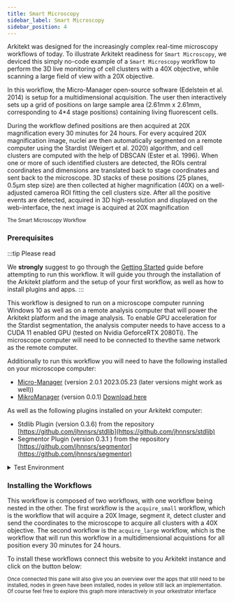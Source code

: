 ```yaml
---
title: Smart Microscopy 
sidebar_label: Smart Microscopy
sidebar_position: 4
---
```


Arkitekt was designed for the increasingly complex real-time microscopy workflows of today.
To illustrate Arkitekt readiness for `Smart Microscopy`, we deviced this simply no-code example
of a `Smart Microscopy` workflow to perform the 3D live monitoring of cell
clusters with a 40X objective, while scanning a large field of view with a 20X objective. 

In this workflow, the Micro-Manager open-source software (Edelstein et al. 2014) is setup for a
multidimensional acquisition. The user then interactively sets up a grid of positions on large sample
area (2.61mm x 2.61mm, corresponding to 4*4 stage positions) containing living fluorescent 
cells. 

During the workflow defined positions are then acquired at 20X magnification every 30 minutes for 24 hours. 
For every acquired 20X magnification image, nuclei are then automatically segmented on a remote
computer using the Stardist (Weigert et al. 2020) algorithm, and cell clusters are computed with the help of 
DBSCAN (Ester et al. 1996).
When one or more of such identified clusters are detected, the ROIs central coordinates and
dimensions are translated back to stage coordinates and sent back to the microscope. 3D stacks
of these positions (25 planes, 0.5µm step size) are then collected at higher magnification
(40X) on a well-adjusted cameroa ROI fitting the cell clusters size. After all the positive events are
detected, acquired in 3D high-resolution and displayed on the web-interface, the next image
is acquired at 20X magnification

<div className="mt-2">
<Image img={thumbnail} />

<div className="text-gray-400 mb-2">
<small>The Smart Microscopy Workflow</small>
</div>
</div>


### Prerequisites

:::tip Please read 

We **strongly** suggest to go through the [Getting Started](/docs/introduction/first_steps) guide before attempting to run this workflow.
It will guide you through the installation of the Arkitekt platform and the setup of your first workflow, as well as how to install plugins
and apps.
:::

This workflow is designed to run on a microscope computer running Windows 10 as well as on a remote analysis computer 
that will power the Arkitekt platform and the image analysis. To enable GPU acceleration for the Stardist
segmentation, the analysis computer needs to have access to a CUDA 11 enabled GPU (tested on Nvidia GeforceRTX 2080Ti).
The microscope computer will need to be connected to thevthe same network as the remote computer.

Additionally to run this workflow you will need to have the following installed on your microscope computer:

- [Micro-Manager](https://micro-manager.org/) (version 2.0.1 2023.05.23 (later versions might work as well))
- [MikroManager](https://github.com/jhnnsrs/mikro-manager) (version 0.0.1) [Download here](https://github.com/jhnnsrs/mikro-manager/releases/tag/6589964173)

As well as the following plugins installed on your Arkitekt computer:

- Stdlib Plugin (version 0.3.6) from the repository [https://github.com/jhnnsrs/stdlib](https://github.com/jhnnsrs/stdlib)
- Segmentor Plugin (version 0.3.1 ) from the repository [https://github.com/jhnnsrs/segmentor](https://github.com/jhnnsrs/segmentor)


<details>
  <summary>Test Environment</summary>
  <div>
    This workflow was tested on the following environments:
    <br/>

    Acquisition Computer:
        - Intel Core i7-8700K CPU @ 3.70GHz
        - 32GB RAM
        - Nikon Ti2-E Microscope
        - Windows 10
        - Micro-Manager 2.0.1 2023.05.23
        - MikroManager 0.0.1

    Analysis Computer
        - Intel Core i9-8700K CPU @ 3.70GHz
        - Ubuntu 22.04
        - Arkitekt Paper Channel
        - Segmentor Plugin 0.3.1
        - Stdlib Plugin 0.3.6
    
    
  </div>
</details>

### Installing the Workflows

This workflow is composed of two workflows, with one workflow being nested in the other. The first workflow is the
`acquire_small` workflow, which is the workflow that will acquire a 20X Image, segment it, detect cluster and send the coordinates
to the microscope to acquire all clusters with a 40X objective. The second workflow is the `acquire_large` workflow, which is the
workflow that will run this workflow in a multidimensional acquistions for all position every 30 minutes for 24 hours.

To install these workflows connect this website to you Arkitekt instance and click on the button below:

<DisplayWorkflow flow={acquireSmallWorkflow}/>

<div className="text-gray-400 mb-2">
<small>Once connected this pane will also give you an overview over the apps that still need to be installed, nodes in green have been installed, nodes in yellow still lack an implementation. Of course
feel free to explore this graph more interactively in your orkestrator interface</small>
</div>

